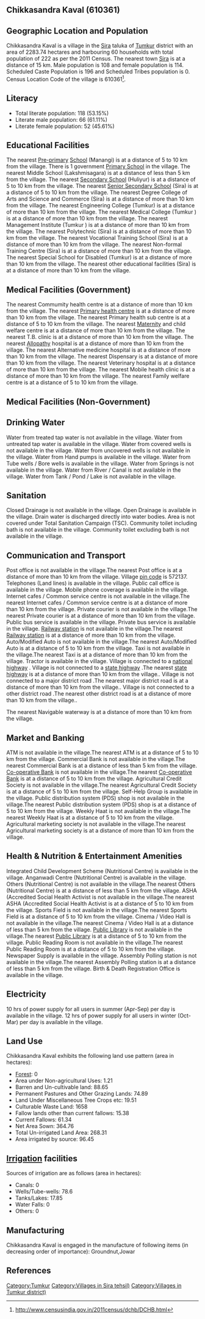 {{Infobox settlement
| name=Chikkasandra Kaval
| native_name=
| native_name_lang=
| other_name=
| nickname=
| settlement_type=Village
| image_skyline=
| image_alt=
| image_caption=
| pushpin_map=India Karnataka
| pushpin_label_position=right
| pushpin_map_alt=
| pushpin_map_caption=Location in Karnataka, India
| latd=
| latm=
| lats=
| latNS=
| longd=
| longm=
| longs=
| longEW=
| coordinates_display=inline,title
| subdivision_type=Country
| subdivision_name={{flag|India}}
| subdivision_type1=[[States and territories of India|State]]
| subdivision_name1=Karnataka 
| subdivision_type2=[[List of districts of India|District]]
| subdivision_name2=Tumkur
| subdivision_type3=Tahsil
| subdivision_name3=Sira 
| website=
| established_title=<!-- Established -->
| established_date=
| founder=
| named_for=
| government_type=
| governing_body=
| unit_pref=Metric=
| area_footnotes=
| area_rank=
| area_total_km2=22.84
| elevation_footnotes=
| elevation_m=
| population_total=222
| population_as_of=2011
| population_rank=
| population_density_km2=9
| population_demonym=
| population_footnotes=
| demographics_type1=Languages
| demographics1_title1=Official
| demographics1_info1=[[Kannada language|Kannada]]
| timezone1=[[Indian Standard Time|IST]]
| utc_offset1==+5:30
| postal_code_type=[[Postal Index Number|PIN]]
| postal_code=572137
| area_code_type=Telephone code
| area_code=
| registration_plate=
| blank1_name_sec1=Nearest city
| blank1_info_sec1=[[Sira]]
| blank2_name_sec1=[[Human sex ratio|Sex ratio]]
| blank2_info_sec1=1055 [[male|♂]]/[[female|♀]]
| blank3_name_sec1=Literacy
| blank3_info_sec1=53.15%
| blank1_name_sec2=[[2011 Census of India|2011 census]] code
| blank1_info_sec2=610361
| footnotes=
}}

== Chikkasandra Kaval (610361) ==

== Geographic Location and Population ==

Chikkasandra Kaval is a village in the [[Sira ]] taluka of [[Tumkur]] district with an area of 2283.74 hectares and harbouring 60 households with total population of 222 as per the 2011 Census. The nearest town [[Sira]] is at a distance of 15 km. Male population is 108 and female population is 114. Scheduled Caste Population is 196 and Scheduled Tribes population is 0. Census Location Code of the village is 610361<ref>http://www.censusindia.gov.in/2011census/dchb/DCHB.html</ref>.


== Literacy ==  
* Total literate population: 118 (53.15%)
* Literate male population: 66 (61.11%)
* Literate female population: 52 (45.61%)


== Educational Facilities ==  
The nearest [[Pre-primary]] [[School]] (Manangi) is at a distance of 5 to 10 km from the village.
There is 1 government [[Primary School]] in the village.
The nearest Middle School (Lakshmisagara) is at a distance of less than 5 km from the village.
The nearest [[Secondary School]] (Huliyur) is at a distance of 5 to 10 km from the village.
The nearest [[Senior Secondary School]] (Sira) is at a distance of 5 to 10 km from the village.
The nearest Degree College of Arts and Science and Commerce (Sira) is at a distance of more than 10 km from the village.
The nearest Engineering College (Tumkur) is at a distance of more than 10 km from the village.
The nearest Medical College (Tumkur ) is at a distance of more than 10 km from the village.
The nearest Management Institute (Tumkur ) is at a distance of more than 10 km from the village.
The nearest Polytechnic (Sira) is at a distance of more than 10 km from the village.
The nearest Vocational Training School (Sira) is at a distance of more than 10 km from the village.
The nearest Non-formal Training Centre (Sira) is at a distance of more than 10 km from the village.
The nearest Special School for Disabled (Tumkur) is at a distance of more than 10 km from the village.
The nearest other educational facilities (Sira) is at a distance of more than 10 km from the village.


== Medical Facilities (Government) ==
The nearest Commumity health centre is at a distance of more than 10 km from the village.
The nearest [[Primary health centre]] is at a distance of more than 10 km from the village.
The nearest Primary health sub centre is at a distance of 5 to 10 km from the village.
The nearest [[Maternity]] and child welfare centre is at a distance of more than 10 km from the village.
The nearest T.B. clinic is at a distance of more than 10 km from the village.
The nearest [[Allopathy]] hospital is at a distance of more than 10 km from the village.
The nearest Alternative medicine hospital is at a distance of more than 10 km from the village.
The nearest Dispensary is at a distance of more than 10 km from the village.
The nearest Veterinary hospital is at a distance of more than 10 km from the village.
The nearest Mobile health clinic is at a distance of more than 10 km from the village.
The nearest Family welfare centre is at a distance of 5 to 10 km from the village.


== Medical Facilities (Non-Government) ==











== Drinking Water ==
Water from treated tap water is not available in the village.
Water from untreated tap water is available in the village.
Water from covered wells is not available in the village.
Water from uncovered wells is not available in the village.
Water from Hand pumps is available in the village.
Water from Tube wells / Bore wells is available in the village.
Water from Springs is not available in the village.
Water from River / Canal is not available in the village.
Water from Tank / Pond / Lake is not available in the village.


== Sanitation ==
Closed Drainage is not available in the village.
Open Drainage is available in the village.
Drain water is discharged directly into water bodies.
Area is not covered under Total Sanitation Campaign (TSC).
Community toilet including bath is not available in the village.
Community toilet excluding bath is not available in the village.


== Communication and Transport ==
Post office is not available in the village.The nearest Post office is at a distance of more than 10 km from the village.
Village [[pin code]] is 572137.
Telephones (Land lines) is available in the village.
Public call office is available in the village.
Mobile phone coverage is available in the village.
Internet cafes / Common service centre is not available in the village.The nearest Internet cafes / Common service centre is at a distance of more than 10 km from the village.
Private courier is not available in the village.The nearest Private courier is at a distance of more than 10 km from the village.
Public bus service is available in the village.
Private bus service is available in the village.
[[Railway station]] is not available in the village.The nearest [[Railway station]] is at a distance of more than 10 km from the village.
Auto/Modified Auto is not available in the village.The nearest Auto/Modified Auto is at a distance of 5 to 10 km from the village.
Taxi is not available in the village.The nearest Taxi is at a distance of more than 10 km from the village.
Tractor is available in the village.
Village is connected to a [[national highway]]  .
Village is not connected to a [[state highway]] .The nearest [[state highway]] is at a distance of more than 10 km from the village..
Village is not connected to a major district road   .The nearest major district road   is at a distance of more than 10 km from the village..
Village is not connected to a other district road .The nearest other district road is at a distance of more than 10 km from the village..



The nearest Navigable waterway is at a distance of more than 10 km from the village.



== Market and Banking ==
ATM is not available in the village.The nearest ATM is at a distance of 5 to 10 km from the village.
Commercial Bank is not available in the village.The nearest Commercial Bank is at a distance of less than 5 km from the village.
[[Co-operative Bank]] is not available in the village.The nearest [[Co-operative Bank]] is at a distance of 5 to 10 km from the village.
Agricultural Credit Society is not available in the village.The nearest Agricultural Credit Society is at a distance of 5 to 10 km from the village.
Self-Help Group is available in the village.
Public distribution system (PDS) shop is not available in the village.The nearest Public distribution system (PDS) shop is at a distance of 5 to 10 km from the village.
Weekly Haat is not available in the village.The nearest Weekly Haat is at a distance of 5 to 10 km from the village.
Agricultural marketing society is not available in the village.The nearest Agricultural marketing society is at a distance of more than 10 km from the village.


== Health & Nutrition & Entertainment Amenities ==
Integrated Child Development Scheme (Nutritional Centre) is available in the village.
Anganwadi Centre (Nutritional Centre) is available in the village.
Others (Nutritional Centre) is not available in the village.The nearest Others (Nutritional Centre) is at a distance of less than 5 km from the village.
ASHA (Accredited Social Health Activist is not available in the village.The nearest ASHA (Accredited Social Health Activist is at a distance of 5 to 10 km from the village.
Sports Field is not available in the village.The nearest Sports Field is at a distance of 5 to 10 km from the village.
Cinema / Video Hall is not available in the village.The nearest Cinema / Video Hall is at a distance of less than 5 km from the village.
[[Public Library]] is not available in the village.The nearest [[Public Library]] is at a distance of 5 to 10 km from the village.
Public Reading Room is not available in the village.The nearest Public Reading Room is at a distance of 5 to 10 km from the village.
Newspaper Supply is available in the village.
Assembly Polling station is not available in the village.The nearest Assembly Polling station is at a distance of less than 5 km from the village.
Birth & Death Registration Office is available in the village.


== Electricity ==






10 hrs of power supply for all users in summer (Apr-Sep) per day is available in the village.
12 hrs of power supply for all users in winter (Oct-Mar) per day is available in the village.


== Land Use ==
Chikkasandra Kaval exhibits the following land use pattern (area in hectares):
* [[Forest]]: 0
* Area under Non-agricultural Uses: 1.21
* Barren and Un-cultivable land: 88.65
* Permanent Pastures and Other Grazing Lands: 74.89
* Land Under Miscellaneous Tree Crops etc: 19.51
* Culturable Waste Land: 1658
* Fallow lands other than current fallows: 15.38
* Current Fallows: 61.34
* Net Area Sown: 364.76
* Total Un-irrigated Land Area: 268.31
* Area irrigated by source: 96.45


== [[Irrigation]] facilities ==
Sources of irrigation are as follows (area in hectares):
* Canals: 0
* Wells/Tube-wells: 78.6
* Tanks/Lakes: 17.85
* Water Falls: 0
* Others: 0


== Manufacturing ==
Chikkasandra Kaval is engaged in the manufacture of following items (in decreasing order of importance): Groundnut,Jowar


[[Category:Tumkur]]
[[Category:Villages in Sira  tehsil)]]
[[Category:Villages in Tumkur district)]]


== References ==
{{Reflist}}



